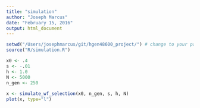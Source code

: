 ```yaml
---
title: "simulation"
author: "Joseph Marcus"
date: "February 15, 2016"
output: html_document
---
```


```r
setwd("/Users/josephmarcus/git/hgen48600_project/") # change to your path
source("R/simulation.R") 

x0 <- .4
s <- -.01
h <- 1.0
N <- 5000
n_gen <- 250
  
x <- simulate_wf_selection(x0, n_gen, s, h, N)
plot(x, type="l")
```


